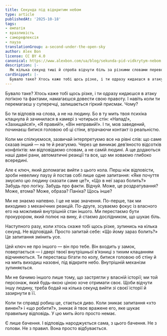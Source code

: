 ```yaml
---
title: Секунда під відкритим небом
type: article
publishedAt: '2025-10-18'
tags:
- емпатія
- вразливість
- саморефлексія
- пауза
translationGroup: a-second-under-the-open-sky
author: Alex Bon
license: CC BY 4.0
canonical: https://www.alexbon.com/ua/blog/sekunda-pid-vidkrytym-nebom
description: |-
  Як кілька секунд тиші й спроба відчути біль за різкими словами переводять конфлікт із битви его у простір живого контакту.
cardSnippet: |-
  Бувало таке? Хтось каже тобі щось різке, і ти одразу кидаєшся в атаку логікою та фактами, намагаючись довести свою правоту. І навіть коли ти перемагаєш у суперечці, лишається гіркий присмак. Чому? Бо ти відповів на слова, а не на людину...
---
```


Бувало таке? Хтось каже тобі щось різке, і ти одразу кидаєшся в атаку логікою та фактами, намагаєшся довести свою правоту. І навіть коли ти перемагаєш у суперечці, залишається гіркий присмак. Чому?

Бо ти відповів на слова, а не на людину. Бо в ту мить твоя психіка клацнула й зачинилася в камері з чотирьох стін: «Напад!», «Захищайся!», «Я правий!», «Він неправий!». І ти, мов заведений, починаєш битися головою об ці стіни, втрачаючи контакт із реальністю.

Коли ми спілкуємося, зазвичай інтерпретуємо все на рівні слів: що саме сказав інший — на те й реагуємо. Через це виникає дев’яносто відсотків конфліктів: ми відповідаємо словам, а не самій людині. А ще додаються наші давні рани, автоматичні реакції та все, що ми ховаємо глибоко всередині.

Але є ключ, який допомагає вийти з цього кола. Перш ніж відповісти, зроби невелику паузу й постав собі лише одне запитання: «Яке почуття змусило цю людину сказати саме це?», «Що в неї зараз болить?» Забудь про логіку. Забудь про факти. Відчуй. Може, це роздратування? Може, втома? Може, образа? Паніка? Щось інше?

Ми не знаємо напевно. І це не має значення. По-перше, так ми виходимо з механічних реакцій. По-друге, зсуваємо фокус із власного его на можливий внутрішній стан іншого. Ми перестаємо бути прокурором, який полює на вину, й стаємо дослідником, що шукає біль.

Наступного разу, коли хтось скаже тобі щось різке, зупинись на кілька секунд. Не відповідай. Просто запитай себе: «Що йому зараз болить?» Це запитання змінить усе.

Цей ключ не про іншого — він про тебе. Він входить у замок, повертається — і двері твоєї внутрішньої в’язниці з тихим клацанням відчиняються. Ти перестаєш бігати по колу, битися головою об стіну й на мить виходиш назовні, під відкрите небо. Внутрішній механізм зупиняється.

Ми не бачимо іншого лише тому, що застрягли у власній історії; ми той персонаж, який будь-якою ціною хоче отримати своє. Щоби відчути іншу людину, треба бодай на кілька секунд вийти зі своєї історії й зазирнути в її.

Коли ти справді робиш це, стається диво. Коли зникає запитання «хто винен?» і «що робити?», зникає й твоє вражене его, яке шукає правильну відповідь. У цю мить його просто немає.

Є лише бачення. І відповідь народжується сама, з цього бачення. Не з голови. Не з правил. Вона просто відбувається.
